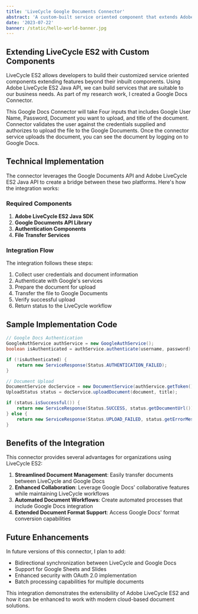 ```yaml
---
title: 'LiveCycle Google Documents Connector'
abstract: 'A custom-built service oriented component that extends Adobe LiveCycle ES2 features by allowing seamless integration with Google Documents.'
date: '2023-07-22'
banner: /static/hello-world-banner.jpg
---
```


## Extending LiveCycle ES2 with Custom Components

LiveCycle ES2 allows developers to build their customized service oriented components extending features beyond their inbuilt components. Using Adobe LiveCycle ES2 Java API, we can build services that are suitable to our business needs. As part of my research work, I created a Google Docs Connector.

This Google Docs Connector will take Four inputs that includes Google User Name, Password, Document you want to upload, and title of the document. Connector validates the user against the credentials supplied and authorizes to upload the file to the Google Documents. Once the connector service uploads the document, you can see the document by logging on to Google Docs.

## Technical Implementation

The connector leverages the Google Documents API and Adobe LiveCycle ES2 Java API to create a bridge between these two platforms. Here's how the integration works:

### Required Components

1. **Adobe LiveCycle ES2 Java SDK**
2. **Google Documents API Library**
3. **Authentication Components**
4. **File Transfer Services**

### Integration Flow

The integration follows these steps:

1. Collect user credentials and document information
2. Authenticate with Google's services
3. Prepare the document for upload
4. Transfer the file to Google Documents
5. Verify successful upload
6. Return status to the LiveCycle workflow

## Sample Implementation Code

```java
// Google Docs Authentication
GoogleAuthService authService = new GoogleAuthService();
boolean isAuthenticated = authService.authenticate(username, password);

if (!isAuthenticated) {
    return new ServiceResponse(Status.AUTHENTICATION_FAILED);
}

// Document Upload
DocumentService docService = new DocumentService(authService.getToken());
UploadStatus status = docService.uploadDocument(document, title);

if (status.isSuccessful()) {
    return new ServiceResponse(Status.SUCCESS, status.getDocumentUrl());
} else {
    return new ServiceResponse(Status.UPLOAD_FAILED, status.getErrorMessage());
}
```

## Benefits of the Integration

This connector provides several advantages for organizations using LiveCycle ES2:

1. **Streamlined Document Management**: Easily transfer documents between LiveCycle and Google Docs
2. **Enhanced Collaboration**: Leverage Google Docs' collaborative features while maintaining LiveCycle workflows
3. **Automated Document Workflows**: Create automated processes that include Google Docs integration
4. **Extended Document Format Support**: Access Google Docs' format conversion capabilities

## Future Enhancements

In future versions of this connector, I plan to add:

- Bidirectional synchronization between LiveCycle and Google Docs
- Support for Google Sheets and Slides
- Enhanced security with OAuth 2.0 implementation
- Batch processing capabilities for multiple documents

This integration demonstrates the extensibility of Adobe LiveCycle ES2 and how it can be enhanced to work with modern cloud-based document solutions. 